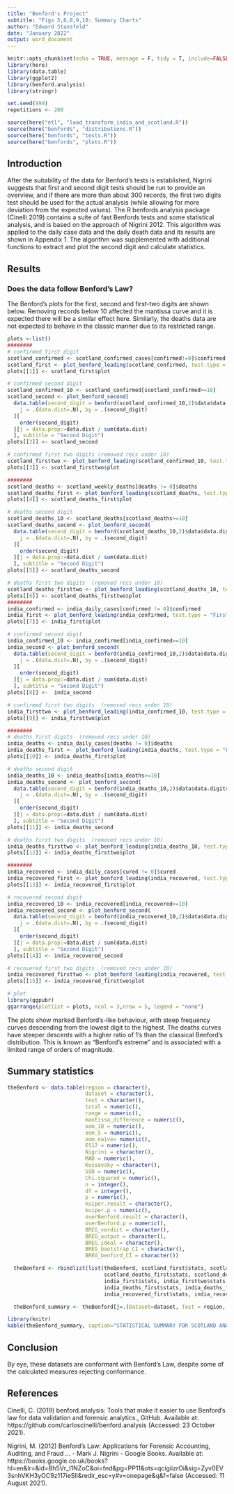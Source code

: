 ```yaml
---
title: "Benford's Project"
subtitle: "Figs 5,6,8,9,10: Summary Charts"
author: "Edward Stansfeld"
date: "January 2022"
output: word_document
---
```


```r
knitr::opts_chunk$set(echo = TRUE, message = F, tidy = T, include=FALSE)
library(here)
library(data.table)
library(ggplot2)
library(benford.analysis)
library(stringr)

set.seed(999)
repetitions <- 200

source(here("etl", "load_transform_india_and_scotland.R"))
source(here("benfords", "distributions.R"))
source(here("benfords", "tests.R"))
source(here("benfords", "plots.R"))

```


## Introduction
After the suitability of the data for Benford's tests is established, Nigrini suggests that first and second digit tests should be run to provide an overview, and if there are more than about 300 records, the first two digits test should be used for the actual analysis (while allowing for more deviation from the expected values). The R benfords.analysis package (Cinelli 2019) contains a suite of fast Benfords tests and some statistical analysis, and is based on the approach of Nigrini 2012.  This algorithm was applied to the daily case data and the daily death data and its results are shown in Appendix 1. The algorithm was supplemented with additional functions to extract and plot the second digit and calculate statistics.


## Results
### Does the data follow Benford's Law?
The Benford's plots for the first, second and first-two digits are shown below. Removing records below 10 affected the mantissa curve and it is expected there will be a similar effect here. Similarly, the deaths data are not expected to behave in the classic manner due to its restricted range.

``` r

plots <-list()
########
# confirmed first digit
scotland_confirmed <- scotland_confirmed_cases[confirmed!=0]$confirmed
scotland_first <- plot_benford_leading(scotland_confirmed, test.type = "First Digit", title = "Scotland Daily Cases", subtitle = "First digit", variable = "Scotland confirmed")
plots[[1]] <- scotland_first$plot

# confirmed second digit
scotland_confirmed_10 <- scotland_confirmed[scotland_confirmed>=10]
scotland_second <- plot_benford_second(
  data.table(second_digit = benford(scotland_confirmed_10,2)$data$data.digits %% 10)[
    j = .(data.dist=.N), by = .(second_digit)
  ][
    order(second_digit)
  ][j = data.prop:=data.dist / sum(data.dist)
  ], subtitle = "Second Digit")
plots[[2]] <- scotland_second

# confirmed first two digits (removed recs under 10)
scotland_firsttwo <- plot_benford_leading(scotland_confirmed_10, test.type = "First-Two Digits", subtitle = "First-Two digits", variable = "")
plots[[3]] <- scotland_firsttwo$plot

########
scotland_deaths <- scotland_weekly_deaths[deaths != 0]$deaths
scotland_deaths_first <- plot_benford_leading(scotland_deaths, test.type = "First Digit", title = "Scotland Deaths", subtitle = "First digit", variable = "Scotland deaths")
plots[[4]] <- scotland_deaths_first$plot

# deaths second digit
scotland_deaths_10 <- scotland_deaths[scotland_deaths>=10]
scotland_deaths_second <- plot_benford_second(
  data.table(second_digit = benford(scotland_deaths_10,2)$data$data.digits %% 10)[
    j = .(data.dist=.N), by = .(second_digit)
  ][
    order(second_digit)
  ][j = data.prop:=data.dist / sum(data.dist)
  ], subtitle = "Second Digit")
plots[[5]] <- scotland_deaths_second

# deaths first two digits  (removed recs under 10)
scotland_deaths_firsttwo <- plot_benford_leading(scotland_deaths_10, test.type = "First-Two Digits", subtitle = "First-Two digits", variable = "")
plots[[6]] <- scotland_deaths_firsttwo$plot
########
india_confirmed <- india_daily_cases[confirmed != 0]$confirmed
india_first <- plot_benford_leading(india_confirmed, test.type = "First Digit", title = "India Confirmed", subtitle = "First digit", variable = "India confirmed")
plots[[7]] <- india_first$plot

# confirmed second digit
india_confirmed_10 <- india_confirmed[india_confirmed>=10]
india_second <- plot_benford_second(
  data.table(second_digit = benford(india_confirmed_10,2)$data$data.digits %% 10)[
    j = .(data.dist=.N), by = .(second_digit)
  ][
    order(second_digit)
  ][j = data.prop:=data.dist / sum(data.dist)
  ], subtitle = "Second Digit")
plots[[8]] <-  india_second

# confirmed first two digits  (removed recs under 10)
india_firsttwo <- plot_benford_leading(india_confirmed_10, test.type = "First-Two Digits", subtitle = "First-Two digits", variable = "")
plots[[9]] <- india_firsttwo$plot

########
# deaths first digits  (removed recs under 10)
india_deaths <- india_daily_cases[deaths != 0]$deaths
india_deaths_first <- plot_benford_leading(india_deaths, test.type = "First Digit", title = "India Deaths", subtitle = "First digit", variable = "India deaths")
plots[[10]] <- india_deaths_first$plot

# deaths second digit
india_deaths_10 <- india_deaths[india_deaths>=10]
india_deaths_second <- plot_benford_second(
  data.table(second_digit = benford(india_deaths_10,2)$data$data.digits %% 10)[
    j = .(data.dist=.N), by = .(second_digit)
  ][
    order(second_digit)
  ][j = data.prop:=data.dist / sum(data.dist)
  ], subtitle = "Second Digit")
plots[[11]] <- india_deaths_second

# deaths first two digits  (removed recs under 10)
india_deaths_firsttwo <- plot_benford_leading(india_deaths_10, test.type = "First-Two Digits", subtitle = "First-Two digits", variable = "")
plots[[12]] <- india_deaths_firsttwo$plot

########
india_recovered <- india_daily_cases[cured != 0]$cured
india_recovered_first <- plot_benford_leading(india_recovered, test.type = "First Digit", title = "India Recovered", subtitle = "First digit", variable = "India recovered")
plots[[13]] <- india_recovered_first$plot

# recovered second digit
india_recovered_10 <- india_recovered[india_recovered>=10]
india_recovered_second <- plot_benford_second(
  data.table(second_digit = benford(india_recovered_10,2)$data$data.digits %% 10)[
    j = .(data.dist=.N), by = .(second_digit)
  ][
    order(second_digit)
  ][j = data.prop:=data.dist / sum(data.dist)
  ], subtitle = "Second Digit")
plots[[14]] <- india_recovered_second

# recovered first two digits  (removed recs under 10)
india_recovered_firsttwo <- plot_benford_leading(india_recovered, test.type = "First-Two Digits", subtitle = "First-Two digits", variable = "")
plots[[15]] <- india_recovered_firsttwo$plot
```

``` r
# plot
library(ggpubr)
ggarrange(plotlist = plots, ncol = 3,nrow = 5, legend = "none")
```

The plots show marked Benford's-like behaviour, with steep frequency curves descending from the lowest digit to the highest. The deaths curves have steeper descents with a higher ratio of 1's than the classical Benford's distribution. This is known as "Benford's extreme" and is associated with a limited range of orders of magnitude.


## Summary statistics

``` r
theBenford <- data.table(region = character(), 
                         dataset = character(),
                         test = character(),
                         total = numeric(),
                         range = numeric(),
                         mantissa_difference = numeric(),
                         oom_10 = numeric(),
                         oom_5 = numeric(),
                         oom_naive= numeric(),
                         ES12 = numeric(),
                         Nigrini = character(), 
                         MAD = numeric(), 
                         Kossovsky = character(), 
                         SSD = numeric(),
                         Chi.squared = numeric(),
                         n = integer(),
                         df = integer(),
                         p = numeric(),
                         kuiper.result = character(),
                         kuiper.p = numeric(),
                         overBenford.result = character(),
                         overBenford.p = numeric(),
                         BREG_verdict = character(),
                         BREG_output = character(),
                         BREG_ideal = character(),
                         BREG_bootstrap_CI = character(), 
                         BREG_benford_CI = character())

  theBenford <- rbindlist(list(theBenford, scotland_first$stats, scotland_firsttwo$stats,
                               scotland_deaths_first$stats, scotland_deaths_firsttwo$stats,
                               india_first$stats, india_firsttwo$stats,
                               india_deaths_first$stats, india_deaths_firsttwo$stats,
                               india_recovered_first$stats, india_recovered_firsttwo$stats))

  theBenford_summary <- theBenford[j=.(Dataset=dataset, Test = region, Records = format(n, big.mark = ","), MAD = round(MAD,3), SSD = round(SSD,3), Chi.squared, overBenford = overBenford.p, BREG = BREG_verdict, Kuiper=kuiper.p)]
```

``` r
library(knitr)
kable(theBenford_summary, caption="STATISTICAL SUMMARY FOR SCOTLAND AND INDIA AGGREGATE DATA")

```
## Conclusion
By eye, these datasets are conformant with Benford's Law, despite some of the calculated measures rejecting conformance.


## References
Cinelli, C. (2019) benford.analysis: Tools that make it easier to use Benford’s law for data validation and forensic analytics., GitHub. Available at: https://github.com/carloscinelli/benford.analysis (Accessed: 23 October 2021).

Nigrini, M. (2012) Benford’s Law: Applications for Forensic Accounting, Auditing, and Fraud ... - Mark J. Nigrini - Google Books. Available at: https://books.google.co.uk/books?hl=en&lr=&id=Bh5Vr_I1NZoC&oi=fnd&pg=PP11&ots=qcigiizrOi&sig=Zyv0EV3snhVKH3yOC9z117ieSlI&redir_esc=y#v=onepage&q&f=false (Accessed: 11 August 2021).
